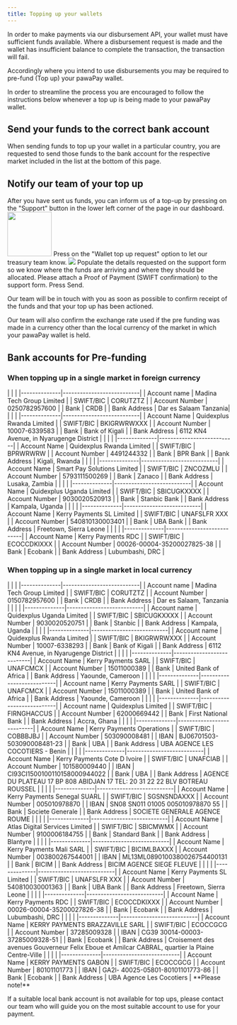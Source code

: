 ```yaml
---
title: Topping up your wallets
---
```


In order to make payments via our disbursement API, your wallet must have sufficient funds available. Where a disbursement request is made and the wallet has insufficient balance to complete the transaction, the transaction will fail. 

Accordingly where you intend to use disbursements you may be required to pre-fund (Top up) your pawaPay wallet.

In order to streamline the process you are encouraged to follow the instructions below whenever a top up is being made to your pawaPay wallet. 

## Send your funds to the correct bank account

When sending funds to top up your wallet in a particular country, you are requested to send those funds to the bank account for the respective market included in the list at the bottom of this page.

## Notify our team of your top up

<Steps>
    <Step title="Let us know">
        After you have sent us funds, you can inform us of a top-up by pressing on the "Support" button in the lower left corner of the page in our dashboard.
        <Frame>
            <img src="/images/dashboard/support_widget_button.png" width="100" noZoom="true" />
        </Frame>
    </Step>
    <Step title="Choose the right option">
        Press on the "Wallet top up request" option to let our treasury team know.
        <Frame>
            <img src="/images/dashboard/support_widget_topup.png"/>
        </Frame>
    </Step>
    <Step title="Fill the details">
        Populate the details requested on the support form so we know where the funds are arriving and where they should be allocated.
    </Step>
    <Step title="Attach PoP">
        Please attach a Proof of Payment (SWIFT confirmation) to the support form.
    </Step>
    <Step title="Almost done">
        Press Send. 
    </Step>
</Steps>

Our team will be in touch with you as soon as possible to confirm receipt of the funds and that your top up has been actioned. 

Our team will also confirm the exchange rate used if the pre funding was made in a currency other than the local currency of the market in which your pawaPay wallet is held. 

## Bank accounts for Pre-funding
### When topping up in a single market in foreign currency
<AccordionGroup>
    <Accordion title="Tanzania USD">
        | | |
        |--------------|---------------------------|
        | Account name | Madina Tech Group Limited |
        | SWIFT/BIC | CORUTZTZ |
        | Account Number | 0250782957600 |
        | Bank | CRDB |
        | Bank Address | Dar es Salaam Tanzania|
    </Accordion>
    <Accordion title="Rwanda USD">
        | | |
        |--------------|---------------------------|
        | Account Name | Quidexplus Rwanda Limited |
        | SWIFT/BIC | BKIGRWRWXXX |
        | Account Number | 10007-6339583 |
        | Bank | Bank of Kigali |
        | Bank Address | 6112 KN4 Avenue, in Nyarugenge District |
    </Accordion>
    <Accordion title ="Rwanda EUR">
        | | |
        |--------------|---------------------------|
        | Account Name | Quidexplus Rwanda Limited |
        | SWIFT/BIC | BPRWRWRW |
        | Account Number | 4491244332 |
        | Bank | BPR Bank |
        | Bank Address | Kigali, Rwanda |
    </Accordion>
    <Accordion title="Zambia USD">
        | | |
        |--------------|---------------------------|
        | Account Name | Smart Pay Solutions Limited |
        | SWIFT/BIC | ZNCOZMLU |
        | Account Number | 5793111500269 |
        | Bank | Zanaco |
        | Bank Address | Lusaka, Zambia |
    </Accordion>
    <Accordion title="Uganda USD">
        | | |
        |--------------|---------------------------|
        | Account Name | Quidexplus Uganda Limited |
        | SWIFT/BIC | SBICUGKXXXX |
        | Account Number | 9030020520913 | 
        | Bank | Stanbic Bank |
        | Bank Address | Kampala, Uganda |
    </Accordion>
    <Accordion title="Sierra Leone USD">
        | | |
        |--------------|---------------------------|
        | Account Name | Kerry Payments SL Limited |
        | SWIFT/BIC | UNAFSLFR XXX |
        | Account Number | 540810130003401 |
        | Bank | UBA Bank |
        | Bank Address | Freetown, Sierra Leone |
    </Accordion>
    <Accordion title="Kerry Payments RDC USD">
        | | |
        |--------------|---------------------------|
        | Account Name | Kerry Payments  RDC |
        | SWIFT/BIC | ECOCCDKIXXX |
        | Account Number | 00026-00004-35200027825-38 |
        | Bank | Ecobank |
        | Bank Address | Lubumbashi, DRC |
    </Accordion>

</AccordionGroup>

### When topping up in a single market in local currency

<AccordionGroup>
    <Accordion title="Tanzania TZS">
        | | |
        |--------------|---------------------------|
        | Account name       | Madina Tech Group Limited    |
        | SWIFT/BIC          | CORUTZTZ                     |
        | Account Number     | 0150782957600                |
        | Bank               | CRDB                         |
        | Bank Address       | Dar es Salaam, Tanzania      |
    </Accordion>
    <Accordion title="Uganda UGX">
        | | |
        |--------------|---------------------------|
        | Account name       | Quidexplus Uganda Limited    |
        | SWIFT/BIC          | SBICUGKXXXX                  |
        | Account Number     | 9030020520751                |
        | Bank               | Stanbic                      |
        | Bank Address       | Kampala, Uganda              |
    </Accordion>
    <Accordion title="Rwanda RWF">
        | | |
        |--------------|---------------------------|
        | Account name       | Quidexplus Rwanda Limited         |
        | SWIFT/BIC          | BKIGRWRWXXX                       |
        | Account Number     | 10007-6338293                     |
        | Bank               | Bank of Kigali                    |
        | Bank Address       | 6112 KN4 Avenue, in Nyarugenge District |
    </Accordion>
    <Accordion title="Cameroon XAF">
        | | |
        |--------------|---------------------------|
        | Account Name       | Kerry Payments SARL                    |
        | SWIFT/BIC          | UNAFCMCX                                |
        | Account Number     | 15011000389                             |
        | Bank               | United Bank of Africa                   |
        | Bank Address       | Yaounde, Cameroon                       |
    </Accordion>
    <Accordion title="Zambia ZMW">
        | | |
        |--------------|---------------------------|
        | Account name       | Kerry Payments SARL              |
        | SWIFT/BIC          | UNAFCMCX                          |
        | Account Number     | 15011000389                       |
        | Bank               | United Bank of Africa             |
        | Bank Address       | Yaounde, Cameroon                 |
    </Accordion>
    <Accordion title="Ghana GHS">
        | | |
        |--------------|---------------------------|
        | Account name       | Quidexplus Limited               |
        | SWIFT/BIC          | FIRNGHACCUS                      |
        | Account Number     | 62000669442                      |
        | Bank               | First National Bank              |
        | Bank Address       | Accra, Ghana                     |
    </Accordion>
    <Accordion title="Benin XOF">
        | | |
        |--------------|---------------------------|
        | Account Name       | Kerry Payments Operations             |
        | SWIFT/BIC          | COBBBJBJ                              |
        | Account Number     | 503090008481                          |
        | IBAN               | BJ06701503-503090008481-23            |
        | Bank               | UBA                                   |
        | Bank Address       | UBA AGENCE LES COCOTIERS - Benin      |
    </Accordion>
    <Accordion title="Ivory Coast XOF">
        | | |
        |--------------|---------------------------|
        | Account Name       | Kerry Payments Cote D Ivoire                  |
        | SWIFT/BIC          | UNAFCIAB                                      |
        | Account Number     | 101580009440                                  |
        | IBAN               | CI93CI1500100110158000944022                  |
        | Bank               | UBA                                           |
        | Bank Address       | AGENCE DU PLATEAU 17 BP 808 ABIDJAN 17 TEL: 20 31 22 22 BLV BOTREAU ROUSSEL |
    </Accordion>
    <Accordion title="Senegal XOF">
        | | |
        |--------------|---------------------------|
        | Account Name       | Kerry Payments Senegal SUARL            |
        | SWIFT/BIC          | SGSNSNDAXXX                             |
        | Account Number     | 005010978870                            |
        | IBAN               | SN08 SN011 01005 005010978870 55        |
        | Bank               | Societe Generale                        |
        | Bank Address       | SOCIETE GENERALE AGENCE ROUME           |
    </Accordion>
    <Accordion title="Malawi MWK">
        | | |
        |--------------|---------------------------|	
        | Account Name       | Atlas Digital Services Limited    |
        | SWIFT/BIC          | SBICMWMX                           |
        | Account Number     | 9100006184755                      |
        | Bank               | Standard Bank                      |
        | Bank Address       | Blantyre                           |
    </Accordion>
    <Accordion title="Mali XOF">	
        | | |
        |--------------|---------------------------|	
        | Account Name       | Kerry Payments Mali SARL                 |
        | SWIFT/BIC          | BICIMLBAXXX                              |
        | Account Number     | 003800267544001                          |
        | IBAN               | ML13ML0890100380026754400131             |
        | Bank               | BICIM                                    |
        | Bank Address       | BICIM AGENCE SIEGE FLEUVE                |
    </Accordion>
    <Accordion title="Sierra Leone SLE">
        | | |
        |--------------|---------------------------|
        | Account Name       | Kerry Payments SL Limited         |
        | SWIFT/BIC          | UNAFSLFR XXX                      |
        | Account Number     | 540810030001363                   |
        | Bank               | UBA Bank                          |
        | Bank Address       | Freetown, Sierra Leone            |
    </Accordion>
    <Accordion title="DRC CDF">
        | | |
        |--------------|---------------------------|
        | Account Name       | Kerry Payments RDC                   |
        | SWIFT/BIC          | ECOCCDKIXXX                          |
        | Account Number     | 00026-00004-35200027826-38           |
        | Bank               | Ecobank                              |
        | Bank Address       | Lubumbashi, DRC                      |
    </Accordion>
    <Accordion title="Congo Brazzaville XAF">
        | | |
        |--------------|---------------------------|
        | Account Name       | KERRY PAYMENTS BRAZZAVILLE SARL                                   |
        | SWIFT/BIC          | ECOCCGCG                                                          |
        | Account Number     | 37285009328                                                       |
        | IBAN               | CG39 30014-00003-37285009328-51                                   |
        | Bank               | Ecobank                                                           |
        | Bank Address       | Croisement des avenues Gouverneur Felix Eboue et Amilcar CABRAL, quartier la Plaine Centre-Ville |
    </Accordion>
    <Accordion title="Gabon - XAF">
        | | |
        |--------------|---------------------------|
        | Account Name       | KERRY PAYMENTS GABON                     |
        | SWIFT/BIC          | ECOCCGCG                                 |
        | Account Number     | 80101101773                              |
        | IBAN               | GA2l- 40025-05801-80101101773-86         |
        | Bank               | Ecobank                                  |
        | Bank Address       | UBA Agence Les Cocotiers                 |
    </Accordion>
</AccordionGroup>

<Info>
**Please note!**

If a suitable local bank account is not available for top ups, please contact our team who will guide you on the most suitable account to use for your payment.
</Info>
